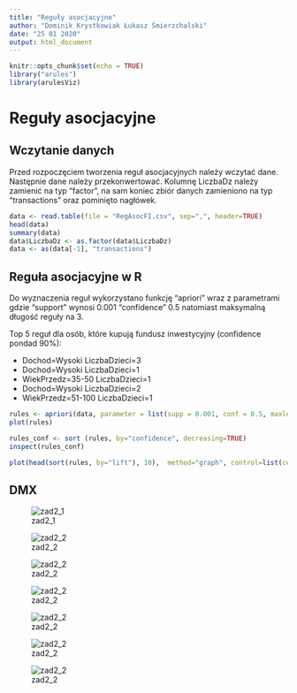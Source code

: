 ```yaml
---
title: "Reguły asocjacyjne"
author: "Dominik Krystkowiak Łukasz Śmierzchalski"
date: "25 01 2020"
output: html_document
---
```


```r
knitr::opts_chunk$set(echo = TRUE)
library("arules")
library(arulesViz)
```

# Reguły asocjacyjne

## Wczytanie danych
Przed rozpoczęciem tworzenia reguł asocjacyjnych należy wczytać dane. Następnie dane należy przekonwertować. Kolumnę LiczbaDz należy zamienić na typ "factor", na sam koniec zbiór danych zamieniono na typ "transactions" oraz pominięto nagłówek.

``` r
data <- read.table(file = "RegAsocFI.csv", sep=",", header=TRUE)
head(data)
summary(data)
data$LiczbaDz <- as.factor(data$LiczbaDz)
data <- as(data[-1], "transactions")
```

## Reguła asocjacyjne w R
Do wyznaczenia reguł wykorzystano funkcję "apriori" wraz z parametrami gdzie "support" wynosi 0.001 "confidence" 0.5 natomiast maksymalną długość reguły na 3.

Top 5 reguł dla osób, które kupują fundusz inwestycyjny (confidence pondad 90%):

* Dochod=Wysoki LiczbaDzieci=3
* Dochod=Wysoki LiczbaDzieci=1
* WiekPrzedz=35-50 LiczbaDzieci=1 
* Dochod=Wysoki LiczbaDzieci=2
* WiekPrzedz=51-100 LiczbaDzieci=1

``` r
rules <- apriori(data, parameter = list(supp = 0.001, conf = 0.5, maxlen=3), appearance = list (default="lhs",rhs="CzyKupiFI=TAK"))
plot(rules)

rules_conf <- sort (rules, by="confidence", decreasing=TRUE)
inspect(rules_conf)

plot(head(sort(rules, by="lift"), 10),  method="graph", control=list(cex=.7))
```

## DMX

![zad2_1](dtx/zad3_0.PNG)

![zad2_2](dtx/zad3_1.PNG)

![zad2_2](dtx/zad3_2.PNG)

![zad2_2](dtx/zad3_3.PNG)

![zad2_2](dtx/zad3_4.PNG)

![zad2_2](dtx/zad3_5.PNG)

![zad2_2](dtx/zad3_6.PNG)